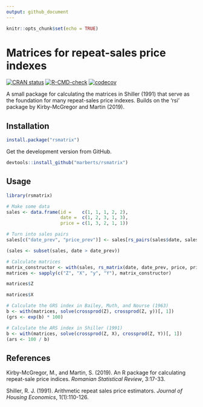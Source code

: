 ```yaml
---
output: github_document
---
```


<!-- README.md is generated from README.Rmd. Please edit that file. -->

```r
knitr::opts_chunk$set(echo = TRUE)
```

# Matrices for repeat-sales price indexes

<!-- Badges -->
[![CRAN status](https://www.r-pkg.org/badges/version/rsmatrix)](https://cran.r-project.org/package=rsmatrix)
[![R-CMD-check](https://github.com/marberts/rsmatrix/workflows/R-CMD-check/badge.svg)](https://github.com/marberts/rsmatrix/actions)
[![codecov](https://codecov.io/gh/marberts/rsmatrix/branch/master/graph/badge.svg)](https://app.codecov.io/gh/marberts/rsmatrix)

A small package for calculating the matrices in Shiller (1991) that serve as the foundation for many repeat-sales price indexes. Builds on the 'rsi' package by Kirby-McGregor and Martin (2019).

## Installation

```r
install.package("rsmatrix")
```

Get the development version from GitHub.

```r
devtools::install_github("marberts/rsmatrix")
```

## Usage

```r
library(rsmatrix)

# Make some data
sales <- data.frame(id =    c(1, 1, 1, 2, 2), 
                    date =  c(1, 2, 3, 1, 3), 
                    price = c(1, 3, 2, 1, 1))

# Turn into sales pairs
sales[c("date_prev", "price_prev")] <- sales[rs_pairs(sales$date, sales$id), c("date", "price")]

(sales <- subset(sales, date > date_prev))

# Calculate matrices
matrix_constructor <- with(sales, rs_matrix(date, date_prev, price, price_prev))
matrices <- sapply(c("Z", "X", "y", "Y"), matrix_constructor)

matrices$Z

matrices$X

# Calculate the GRS index in Bailey, Muth, and Nourse (1963)
b <- with(matrices, solve(crossprod(Z), crossprod(Z, y))[, 1])
(grs <- exp(b) * 100)

# Calculate the ARS index in Shiller (1991)
b <- with(matrices, solve(crossprod(Z, X), crossprod(Z, Y))[, 1])
(ars <- 100 / b)
```

## References

Kirby-McGregor, M., and Martin, S. (2019). An R package for calculating repeat-sale price indices. *Romanian Statistical Review*, 3:17-33.

Shiller, R. J. (1991). Arithmetic repeat sales price estimators. *Journal of Housing Economics*, 1(1):110-126.
